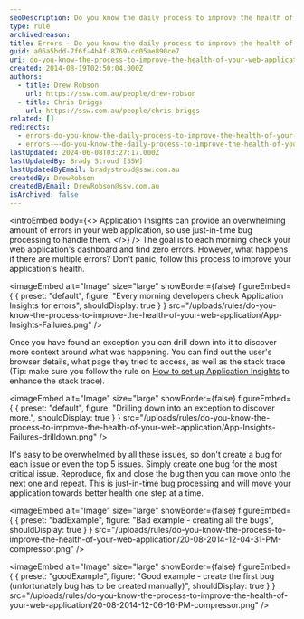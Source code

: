 ```yaml
---
seoDescription: Do you know the daily process to improve the health of your web application? Learn how to handle errors and bugs using just-in-time bug processing with Application Insights.
type: rule
archivedreason:
title: Errors – Do you know the daily process to improve the health of your web application?
guid: a06a5bdd-7f6f-4b4f-8769-cd05ae890ce7
uri: do-you-know-the-process-to-improve-the-health-of-your-web-application
created: 2014-08-19T02:50:04.000Z
authors:
  - title: Drew Robson
    url: https://ssw.com.au/people/drew-robson
  - title: Chris Briggs
    url: https://ssw.com.au/people/chris-briggs
related: []
redirects:
  - errors-do-you-know-the-daily-process-to-improve-the-health-of-your-web-application
  - errors-–-do-you-know-the-daily-process-to-improve-the-health-of-your-web-application
lastUpdated: 2024-06-08T03:27:17.000Z
lastUpdatedBy: Brady Stroud [SSW]
lastUpdatedByEmail: bradystroud@ssw.com.au
createdBy: DrewRobson
createdByEmail: DrewRobson@ssw.com.au
isArchived: false
---
```


<introEmbed
  body={<>
Application Insights can provide an overwhelming amount of errors in your web application, so use just-in-time bug processing to handle them.
  </>}
/>
The goal is to each morning check your web application's dashboard and find zero errors. However, what happens if there are multiple errors? Don't panic, follow this process to improve your application's health.


<imageEmbed
  alt="Image"
  size="large"
  showBorder={false}
  figureEmbed={ {
    preset: "default",
    figure: "Every morning developers check Application Insights for errors",
    shouldDisplay: true
  } }
  src="/uploads/rules/do-you-know-the-process-to-improve-the-health-of-your-web-application/App-Insights-Failures.png"
/>


Once you have found an exception you can drill down into it to discover more context around what was happening. You can find out the user's browser details, what page they tried to access, as well as the stack trace (Tip: make sure you follow the rule on [How to set up Application Insights](/how-to-set-up-application-insights) to enhance the stack trace).


<imageEmbed
  alt="Image"
  size="large"
  showBorder={false}
  figureEmbed={ {
    preset: "default",
    figure: "Drilling down into an exception to discover more.",
    shouldDisplay: true
  } }
  src="/uploads/rules/do-you-know-the-process-to-improve-the-health-of-your-web-application/App-Insights-Failures-drilldown.png"
/>


It's easy to be overwhelmed by all these issues, so don't create a bug for each issue or even the top 5 issues. Simply create one bug for the most critical issue. Reproduce, fix and close the bug then you can move onto the next one and repeat. This is just-in-time bug processing and will move your application towards better health one step at a time.

<imageEmbed
  alt="Image"
  size="large"
  showBorder={false}
  figureEmbed={ {
    preset: "badExample",
    figure: "Bad example - creating all the bugs",
    shouldDisplay: true
  } }
  src="/uploads/rules/do-you-know-the-process-to-improve-the-health-of-your-web-application/20-08-2014-12-04-31-PM-compressor.png"
/>


<imageEmbed
  alt="Image"
  size="large"
  showBorder={false}
  figureEmbed={ {
    preset: "goodExample",
    figure: "Good example - create the first bug (unfortunately bug has to be created manually)",
    shouldDisplay: true
  } }
  src="/uploads/rules/do-you-know-the-process-to-improve-the-health-of-your-web-application/20-08-2014-12-06-16-PM-compressor.png"
/>
